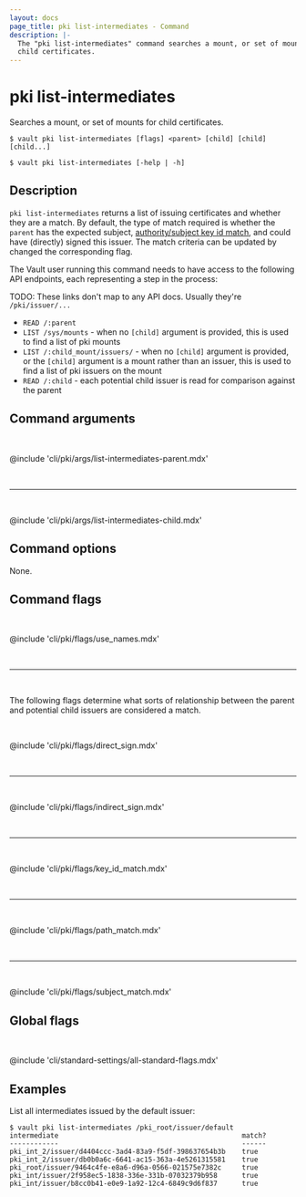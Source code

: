 ```yaml
---
layout: docs
page_title: pki list-intermediates - Command
description: |-
  The "pki list-intermediates" command searches a mount, or set of mounts for
  child certificates.
---
```


# pki list-intermediates

Searches a mount, or set of mounts for child certificates.

<CodeBlockConfig hideClipboard>

```shell-session
$ vault pki list-intermediates [flags] <parent> [child] [child] [child...]

$ vault pki list-intermediates [-help | -h]
```

</CodeBlockConfig>

## Description

`pki list-intermediates` returns a list of issuing certificates and whether they 
are a match. By default, the type of match required is whether the `parent` has 
the expected subject, [authority/subject key id match](https://datatracker.ietf.org/doc/html/rfc5280#section-4.2.1.1), 
and could have (directly) signed this issuer. The match criteria can be updated 
by changed the corresponding flag.

<Tip title="Related API endpoints">

The Vault user running this command needs to have access to the following API 
endpoints, each representing a step in the process:

TODO: These links don't map to any API docs. Usually they're `/pki/issuer/...`

- `READ /:parent`
- `LIST /sys/mounts` - when no `[child]` argument is provided, this is used to
find a list of pki mounts
- `LIST /:child_mount/issuers/` - when no `[child]` argument is provided, or the
`[child]` argument is a mount rather than an issuer, this is used to find a list
of pki issuers on the mount
- `READ /:child` - each potential child issuer is read for comparison against
the parent

</Tip>

## Command arguments

<br />

@include 'cli/pki/args/list-intermediates-parent.mdx'

<br /><hr /><br />

@include 'cli/pki/args/list-intermediates-child.mdx'

## Command options

None.

## Command flags

<br />

@include 'cli/pki/flags/use_names.mdx'

<br /><hr /><br />

The following flags determine what sorts of relationship between the parent and 
potential child issuers are considered a match.

<br />

@include 'cli/pki/flags/direct_sign.mdx'

<br /><hr /><br />

@include 'cli/pki/flags/indirect_sign.mdx'

<br /><hr /><br />

@include 'cli/pki/flags/key_id_match.mdx'

<br /><hr /><br />

@include 'cli/pki/flags/path_match.mdx'

<br /><hr /><br />

@include 'cli/pki/flags/subject_match.mdx'

## Global flags

<br />

@include 'cli/standard-settings/all-standard-flags.mdx'

## Examples

List all intermediates issued by the default issuer:

```shell-session
$ vault pki list-intermediates /pki_root/issuer/default
intermediate                                             match?
------------                                             ------
pki_int_2/issuer/d4404ccc-3ad4-83a9-f5df-398637654b3b    true
pki_int_2/issuer/db0b0a6c-6641-ac15-363a-4e5261315581    true
pki_root/issuer/9464c4fe-e8a6-d96a-0566-021575e7382c     true
pki_int/issuer/2f958ec5-1838-336e-331b-07032379b958      true
pki_int/issuer/b8cc0b41-e0e9-1a92-12c4-6849c9d6f837      true
```
